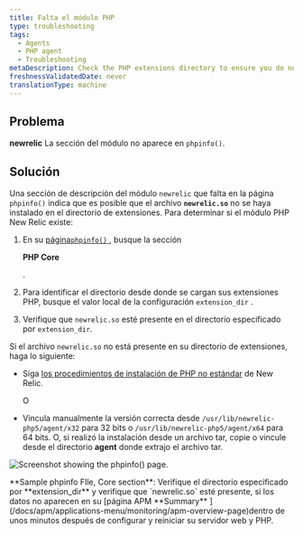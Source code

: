 ```yaml
---
title: Falta el módulo PHP
type: troubleshooting
tags:
  - Agents
  - PHP agent
  - Troubleshooting
metaDescription: Check the PHP extensions directory to ensure you do not have a non-standard installation for the New Relic PHP agent .
freshnessValidatedDate: never
translationType: machine
---
```



## Problema

<DoNotTranslate>**newrelic**</DoNotTranslate> La sección del módulo no aparece en `phpinfo()`.

## Solución

Una sección de descripción del módulo `newrelic` que falta en la página `phpinfo()` indica que es posible que el archivo <DoNotTranslate>**`newrelic.so`**</DoNotTranslate> no se haya instalado en el directorio de extensiones. Para determinar si el módulo PHP New Relic existe:

1. En su [página`phpinfo()` ](/docs/php/php-kb-103), busque la sección

   <DoNotTranslate>**PHP Core**</DoNotTranslate>

   .

2. Para identificar el directorio desde donde se cargan sus extensiones PHP, busque el valor local de la configuración `extension_dir` .

3. Verifique que `newrelic.so` esté presente en el directorio especificado por `extension_dir`.

Si el archivo `newrelic.so` no está presente en su directorio de extensiones, haga lo siguiente:

* Siga [los procedimientos de instalación de PHP no estándar](/docs/php/php-agent-installation-non-standard-php) de New Relic.

  O

* Vincula manualmente la versión correcta desde `/usr/lib/newrelic-php5/agent/x32` para 32 bits o `/usr/lib/newrelic-php5/agent/x64` para 64 bits. O, si realizó la instalación desde un archivo tar, copie o vincule desde el directorio <DoNotTranslate>**agent**</DoNotTranslate> donde extrajo el archivo tar.

<img
  title="doc_example_phpinfo_core_0.png"
  alt="Screenshot showing the phpinfo() page."
  src={apmPhpInfoExtensionDir}
/>

<figcaption>
  <DoNotTranslate>**Sample phpinfo FIle, Core section**</DoNotTranslate>: Verifique el directorio especificado por <DoNotTranslate>**extension_dir**</DoNotTranslate> y verifique que `newrelic.so` esté presente, si los datos no aparecen en su [página APM <DoNotTranslate>**Summary**</DoNotTranslate> ](/docs/apm/applications-menu/monitoring/apm-overview-page)dentro de unos minutos después de configurar y reiniciar su servidor web y PHP.
</figcaption>